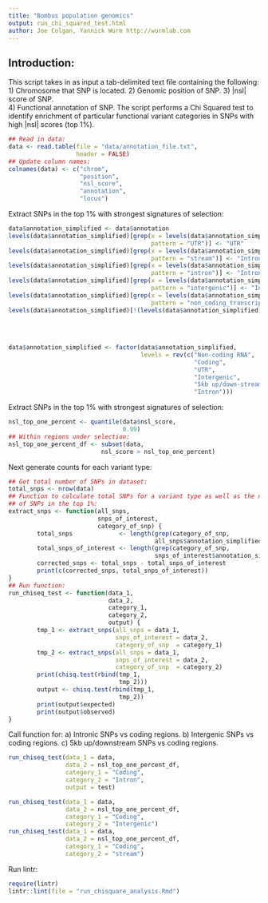```yaml
---
title: "Bombus population genomics"
output: run_chi_squared_test.html
author: Joe Colgan, Yannick Wurm http://wurmlab.com
---
```


## Introduction:
This script takes in as input a tab-delimited text file containing the following:
1) Chromosome that SNP is located.
2) Genomic position of SNP.
3) |nsl| score of SNP.  
4) Functional annotation of SNP.
The script performs a Chi Squared test to identify enrichment of particular functional variant categories in SNPs with high |nsl| scores (top 1%).  

```r
## Read in data:
data <- read.table(file = "data/annotation_file.txt",
                   header = FALSE)
## Update column names:
colnames(data) <- c("chrom",
                    "position",
                    "nsl_score",
                    "annotation",
                    "locus")
```

Extract SNPs in the top 1% with strongest signatures of selection:

```r
data$annotation_simplified <- data$annotation
levels(data$annotation_simplified)[grep(x = levels(data$annotation_simplified),
                                        pattern = "UTR")] <- "UTR"
levels(data$annotation_simplified)[grep(x = levels(data$annotation_simplified),
                                        pattern = "stream")] <- "Intron"
levels(data$annotation_simplified)[grep(x = levels(data$annotation_simplified),
                                        pattern = "intron")] <- "Intron"
levels(data$annotation_simplified)[grep(x = levels(data$annotation_simplified),
                                        pattern = "intergenic")] <- "Intergenic"
levels(data$annotation_simplified)[grep(x = levels(data$annotation_simplified),
                                        pattern = "non_coding_transcript")] <- "Non-coding RNA"
levels(data$annotation_simplified)[!(levels(data$annotation_simplified) %in% c("UTR",
                                                                               "5kb up/down-stream",
                                                                               "Intron",
                                                                               "Intergenic",
                                                                               "Non-coding RNA"))] <- "Coding"
data$annotation_simplified <- factor(data$annotation_simplified,
                                     levels = rev(c("Non-coding RNA",
                                                    "Coding",
                                                    "UTR",
                                                    "Intergenic",
                                                    "5kb up/down-stream",
                                                    "Intron")))
```

Extract SNPs in the top 1% with strongest signatures of selection:

```r
nsl_top_one_percent <- quantile(data$nsl_score,
                                0.99)
## Within regions under selection:
nsl_top_one_percent_df <- subset(data,
                          nsl_score > nsl_top_one_percent)
```

Next generate counts for each variant type:

```r
## Get total number of SNPs in dataset:
total_snps <- nrow(data)
## Function to calculate total SNPs for a variant type as well as the number
## of SNPs in the top 1%:
extract_snps <- function(all_snps,
                         snps_of_interest,
                         category_of_snp) {
        total_snps             <- length(grep(category_of_snp,
                                         all_snps$annotation_simplified))
        total_snps_of_interest <- length(grep(category_of_snp,
                                         snps_of_interest$annotation_simplified))
        corrected_snps <- total_snps - total_snps_of_interest
        print(c(corrected_snps, total_snps_of_interest))
}
## Run function:
run_chiseq_test <- function(data_1,
                            data_2,
                            category_1,
                            category_2,
                            output) {
        tmp_1 <- extract_snps(all_snps = data_1,
                              snps_of_interest = data_2,
                              category_of_snp  = category_1)
        tmp_2 <- extract_snps(all_snps = data_1,
                              snps_of_interest = data_2,
                              category_of_snp  = category_2)
        print(chisq.test(rbind(tmp_1,
                               tmp_2)))
        output <- chisq.test(rbind(tmp_1,
                               tmp_2))
        print(output$expected)
        print(output$observed)
}
```

Call function for:
a) Intronic SNPs vs coding regions.
b) Intergenic SNPs vs coding regions.
c) 5kb up/downstream SNPs vs coding regions.

```r
run_chiseq_test(data_1 = data,
                data_2 = nsl_top_one_percent_df,
                category_1 = "Coding",
                category_2 = "Intron",
                output = test)

run_chiseq_test(data_1 = data,
                data_2 = nsl_top_one_percent_df,
                category_1 = "Coding",
                category_2 = "Intergenic")
run_chiseq_test(data_1 = data,
                data_2 = nsl_top_one_percent_df,
                category_1 = "Coding",
                category_2 = "stream")
```

Run lintr:

```r
require(lintr)
lintr::lint(file = "run_chisquare_analysis.Rmd")
```
